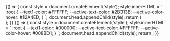 

<Meta title="components/Channel" />

<Canvas>
  <Story name="dark theme">
    {() => {
      const style = document.createElement('style');
      style.innerHTML = `
        :root {
          --text1-color: #FFFFFF;
          --active-text-color: #2B313B;
          --active-color-hover: #12A4ED;
        }
      `;
      document.head.appendChild(style);
      return (
        <div style={{ background: 'var(--active-text-color)' }}>
          <Channel />
        </div>
      );
    }}
  </Story>
</Canvas>

<Canvas>
  <Story name="light theme">
    {() => {
      const style = document.createElement('style');
      style.innerHTML = `
        :root {
          --text1-color: #000000;
          --active-text-color: #FFFFFF;
          --active-color-hover: #008BD1;
        }
      `;
      document.head.appendChild(style);
      return <Channel />;
    }}
  </Story>
</Canvas>
